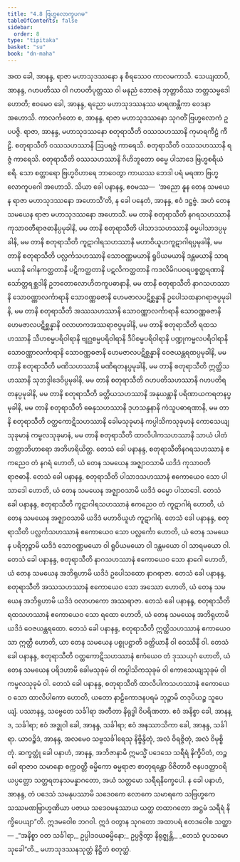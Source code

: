 ```yaml
---
title: "4.8 ဗြဟ္မလောကူပဂမ"
tableOfContents: false
sidebar:
  order: 8
type: "tipitaka"
basket: "su"
book: "dn-maha"
---
```



<DynamicBreadcrumb />

<Division number="269" book="dn-maha">

<Paragraph number="588" book="dn-maha">
အထ ခေါ, အာနန္ဒ, ရာဇာ မဟာသုဒဿနော န စိရဿေဝ ကာလမကာသိ. သေယျထာပိ, အာနန္ဒ, ဂဟပတိဿ ဝါ ဂဟပတိပုတ္တဿ ဝါ မနုညံ ဘောဇနံ ဘုတ္တာဝိဿ ဘတ္တသမ္မဒေါ ဟောတိ; ဧဝမေဝ ခေါ, အာနန္ဒ, ရညော မဟာသုဒဿနဿ မာရဏန္တိကာ ဝေဒနာ အဟောသိ. ကာလင်္ကတော စ, အာနန္ဒ, ရာဇာ မဟာသုဒဿနော သုဂတိံ ဗြဟ္မလောကံ ဥပပဇ္ဇိ. ရာဇာ, အာနန္ဒ, မဟာသုဒဿနော စတုရာသီတိ ဝဿသဟဿာနိ ကုမာရကီဠံ ကီဠိ. စတုရာသီတိ ဝဿသဟဿာနိ ဩပရဇ္ဇံ ကာရေသိ. စတုရာသီတိ ဝဿသဟဿာနိ ရဇ္ဇံ ကာရေသိ. စတုရာသီတိ ဝဿသဟဿာနိ ဂိဟိဘူတော ဓမ္မေ ပါသာဒေ ဗြဟ္မစရိယံ စရိ. သော စတ္တာရော ဗြဟ္မဝိဟာရေ ဘာဝေတွာ ကာယဿ ဘေဒါ ပရံ မရဏာ ဗြဟ္မလောကူပဂေါ အဟောသိ.
</Paragraph>

</Division>
<Division number="270" book="dn-maha">

<Paragraph number="589" book="dn-maha">
သိယာ ခေါ ပနာနန္ဒ, ဧဝမဿ—  ‘အညော နူန တေန သမယေန ရာဇာ မဟာသုဒဿနော အဟောသီ’တိ, န ခေါ ပနေတံ, အာနန္ဒ, ဧဝံ ဒဋ္ဌဗ္ဗံ. အဟံ တေန သမယေန ရာဇာ မဟာသုဒဿနော အဟောသိံ. မမ တာနိ စတုရာသီတိ နဂရသဟဿာနိ ကုသာဝတီရာဇဓာနိပ္ပမုခါနိ, မမ တာနိ စတုရာသီတိ ပါသာဒသဟဿာနိ ဓမ္မပါသာဒပ္ပမုခါနိ, မမ တာနိ စတုရာသီတိ ကူဋာဂါရသဟဿာနိ မဟာဝိယူဟကူဋာဂါရပ္ပမုခါနိ, မမ တာနိ စတုရာသီတိ ပလ္လင်္ကသဟဿာနိ သောဝဏ္ဏမယာနိ ရူပိယမယာနိ ဒန္တမယာနိ သာရမယာနိ ဂေါနကတ္ထတာနိ ပဋိကတ္ထတာနိ ပဋလိကတ္ထတာနိ ကဒလိမိဂပဝရပစ္စတ္ထရဏာနိ သော်တ္တရစ္ဆဒါနိ ဥဘတောလောဟိတကူပဓာနာနိ, မမ တာနိ စတုရာသီတိ နာဂသဟဿာနိ သောဝဏ္ဏာလင်္ကာရာနိ သောဝဏ္ဏဓဇာနိ ဟေမဇာလပဋိစ္ဆန္နာနိ ဥပေါသထနာဂရာဇပ္ပမုခါနိ, မမ တာနိ စတုရာသီတိ အဿသဟဿာနိ သောဝဏ္ဏာလင်္ကာရာနိ သောဝဏ္ဏဓဇာနိ ဟေမဇာလပဋိစ္ဆန္နာနိ ဝလာဟကအဿရာဇပ္ပမုခါနိ, မမ တာနိ စတုရာသီတိ ရထသဟဿာနိ သီဟစမ္မပရိဝါရာနိ ဗျဂ္ဃစမ္မပရိဝါရာနိ ဒီပိစမ္မပရိဝါရာနိ ပဏ္ဍုကမ္ဗလပရိဝါရာနိ သောဝဏ္ဏာလင်္ကာရာနိ သောဝဏ္ဏဓဇာနိ ဟေမဇာလပဋိစ္ဆန္နာနိ ဝေဇယန္တရထပ္ပမုခါနိ, မမ တာနိ စတုရာသီတိ မဏိသဟဿာနိ မဏိရတနပ္ပမုခါနိ, မမ တာနိ စတုရာသီတိ ဣတ္ထိသဟဿာနိ သုဘဒ္ဒါဒေဝိပ္ပမုခါနိ, မမ တာနိ စတုရာသီတိ ဂဟပတိသဟဿာနိ ဂဟပတိရတနပ္ပမုခါနိ, မမ တာနိ စတုရာသီတိ ခတ္တိယသဟဿာနိ အနုယန္တာနိ ပရိဏာယကရတနပ္ပမုခါနိ, မမ တာနိ စတုရာသီတိ ဓေနုသဟဿာနိ ဒုဟသန္ဒနာနိ ကံသူပဓာရဏာနိ, မမ တာနိ စတုရာသီတိ ဝတ္ထကောဋိသဟဿာနိ ခေါမသုခုမာနံ ကပ္ပါသိကသုခုမာနံ ကောသေယျသုခုမာနံ ကမ္ဗလသုခုမာနံ, မမ တာနိ စတုရာသီတိ ထာလိပါကသဟဿာနိ သာယံ ပါတံ ဘတ္တာဘိဟာရော အဘိဟရိယိတ္ထ.
</Paragraph>

</Division>
<Division number="271" book="dn-maha">

<Paragraph number="590" book="dn-maha">
တေသံ ခေါ ပနာနန္ဒ, စတုရာသီတိနဂရသဟဿာနံ ဧကညေဝ တံ နဂရံ ဟောတိ, ယံ တေန သမယေန အဇ္ဈာဝသာမိ ယဒိဒံ ကုသာဝတီ ရာဇဓာနီ. တေသံ ခေါ ပနာနန္ဒ, စတုရာသီတိ ပါသာဒသဟဿာနံ ဧကောယေဝ သော ပါသာဒေါ ဟောတိ, ယံ တေန သမယေန အဇ္ဈာဝသာမိ ယဒိဒံ ဓမ္မော ပါသာဒေါ. တေသံ ခေါ ပနာနန္ဒ, စတုရာသီတိ ကူဋာဂါရသဟဿာနံ ဧကညေဝ တံ ကူဋာဂါရံ ဟောတိ, ယံ တေန သမယေန အဇ္ဈာဝသာမိ ယဒိဒံ မဟာဝိယူဟံ ကူဋာဂါရံ. တေသံ ခေါ ပနာနန္ဒ, စတုရာသီတိ ပလ္လင်္ကသဟဿာနံ ဧကောယေဝ သော ပလ္လင်္ကော ဟောတိ, ယံ တေန သမယေန ပရိဘုဉ္ဇာမိ ယဒိဒံ သောဝဏ္ဏမယော ဝါ ရူပိယမယော ဝါ ဒန္တမယော ဝါ သာရမယော ဝါ. တေသံ ခေါ ပနာနန္ဒ, စတုရာသီတိ နာဂသဟဿာနံ ဧကောယေဝ သော နာဂေါ ဟောတိ, ယံ တေန သမယေန အဘိရုဟာမိ ယဒိဒံ ဥပေါသထော နာဂရာဇာ. တေသံ ခေါ ပနာနန္ဒ, စတုရာသီတိ အဿသဟဿာနံ ဧကောယေဝ သော အဿော ဟောတိ, ယံ တေန သမယေန အဘိရုဟာမိ ယဒိဒံ ဝလာဟကော အဿရာဇာ. တေသံ ခေါ ပနာနန္ဒ, စတုရာသီတိ ရထသဟဿာနံ ဧကောယေဝ သော ရထော ဟောတိ, ယံ တေန သမယေန အဘိရုဟာမိ ယဒိဒံ ဝေဇယန္တရထော. တေသံ ခေါ ပနာနန္ဒ, စတုရာသီတိ ဣတ္ထိသဟဿာနံ ဧကာယေဝ သာ ဣတ္ထီ ဟောတိ, ယာ တေန သမယေန ပစ္စုပဋ္ဌာတိ ခတ္တိယာနီ ဝါ ဝေဿိနီ ဝါ. တေသံ ခေါ ပနာနန္ဒ, စတုရာသီတိ ဝတ္ထကောဋိသဟဿာနံ ဧကံယေဝ တံ ဒုဿယုဂံ ဟောတိ, ယံ တေန သမယေန ပရိဒဟာမိ ခေါမသုခုမံ ဝါ ကပ္ပါသိကသုခုမံ ဝါ ကောသေယျသုခုမံ ဝါ ကမ္ဗလသုခုမံ ဝါ. တေသံ ခေါ ပနာနန္ဒ, စတုရာသီတိ ထာလိပါကသဟဿာနံ ဧကောယေဝ သော ထာလိပါကော ဟောတိ, ယတော နာဠိကောဒနပရမံ ဘုဉ္ဇာမိ တဒုပိယဉ္စ သူပေယျံ.
</Paragraph>

</Division>
<Division number="272" book="dn-maha">

<Paragraph number="591" book="dn-maha">
ပဿာနန္ဒ, သဗ္ဗေတေ သင်္ခါရာ အတီတာ နိရုဒ္ဓါ ဝိပရိဏတာ. ဧဝံ အနိစ္စာ ခေါ, အာနန္ဒ, သင်္ခါရာ; ဧဝံ အဒ္ဓုဝါ ခေါ, အာနန္ဒ, သင်္ခါရာ; ဧဝံ အနဿာသိကာ ခေါ, အာနန္ဒ, သင်္ခါရာ. ယာဝဉ္စိဒံ, အာနန္ဒ, အလမေဝ သဗ္ဗသင်္ခါရေသု နိဗ္ဗိန္ဒိတုံ, အလံ ဝိရဇ္ဇိတုံ, အလံ ဝိမုစ္စိတုံ.
</Paragraph>

<Paragraph number="592" book="dn-maha">
ဆက္ခတ္တုံ ခေါ ပနာဟံ, အာနန္ဒ, အဘိဇာနာမိ ဣမသ္မိံ ပဒေသေ သရီရံ နိက္ခိပိတံ, တဉ္စ ခေါ ရာဇာဝ သမာနော စက္ကဝတ္တီ ဓမ္မိကော ဓမ္မရာဇာ စာတုရန္တော ဝိဇိတာဝီ ဇနပဒတ္ထာဝရိယပ္ပတ္တော သတ္တရတနသမန္နာဂတော, အယံ သတ္တမော သရီရနိက္ခေပေါ. န ခေါ ပနာဟံ, အာနန္ဒ, တံ ပဒေသံ သမနုပဿာမိ သဒေဝကေ လောကေ သမာရကေ သဗြဟ္မကေ သဿမဏဗြာဟ္မဏိယာ ပဇာယ သဒေဝမနုဿာယ ယတ္ထ တထာဂတော အဋ္ဌမံ သရီရံ နိက္ခိပေယျာ”တိ.
</Paragraph>

<Paragraph number="593" book="dn-maha">
ဣဒမဝေါစ ဘဂဝါ. ဣဒံ ဝတွာန သုဂတော အထာပရံ ဧတဒဝေါစ သတ္ထာ—
</Paragraph>

<Paragraph number="594" book="dn-maha">
_“အနိစ္စာ ဝတ သင်္ခါရာ,_  
ဥပ္ပါဒဝယဓမ္မိနော;_  
ဥပ္ပဇ္ဇိတွာ နိရုဇ္ဈန္တိ,_  
_တေသံ ဝူပသမော သုခေါ”တိ._  


</Paragraph>
</Division>

<Paragraph number="595" type="center" book="dn-maha">
မဟာသုဒဿနသုတ္တံ နိဋ္ဌိတံ စတုတ္ထံ.
</Paragraph>